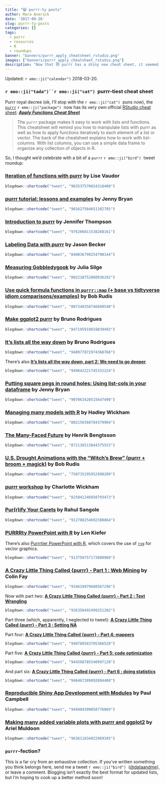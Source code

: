 ```yaml
---
title: "😸 purrr-ty posts"
author: Mara Averick
date: '2017-09-26'
slug: purrr-ty-posts
categories: []
tags:
  - purrr
  - resources
  - R
  - roundups
banner: "banners/purrr_apply_cheatsheet_rstudio.png"
images: ["banners/purrr_apply_cheatsheet_rstudio.png"]
description: "Now that 😻 purrr has a shiny new cheat sheet, it seemed like a fitting tribute to give the package its own tweet roundup..."
---
```


Updated: `r emo::ji("calendar")` 2018-03-20.


### `r emo::ji("tada")``r emo::ji("cat")`&nbsp; purrr-tiest cheat sheet

Purrr royal decree (ok, I'll stop with the `r emo::ji("cat")` &nbsp;puns now), the [`purrr`](http://purrr.tidyverse.org/) `r emo::ji("package")` &nbsp;now has its very own official [RStudio cheat sheet](https://www.rstudio.com/resources/cheatsheets/): [**_Apply Functions Cheat Sheet_**](https://github.com/rstudio/cheatsheets/blob/master/purrr.pdf)

 >  The `purrr` package makes it easy to work with lists and functions. This cheatsheet will remind you how to manipulate lists with purrr as well as how to apply functions iteratively to each element of a list or vector. The back of the cheatsheet explains how to work with list-columns. With list columns, you can use a simple data frame to organize any collection of objects in R.

So, I thought we'd celebrate with a bit of a `purrr` `r emo::ji("bird")` &nbsp;tweet roundup:

### [Iteration of functions with purrr](http://perso.ens-lyon.fr/lise.vaudor/iterer-des-fonctions-avec-purrr/) by Lise Vaudor

```r
blogdown::shortcode("tweet", "963537570654310400")
```

### [purrr tutorial: lessons and examples](https://jennybc.github.io/purrr-tutorial/bk00_vectors-and-lists.html) by Jenny Bryan

```r
blogdown::shortcode("tweet", "901627584651382785")
```

### [Introduction to purrr](https://github.com/jenniferthompson/RLadiesIntroToPurrr) by Jennifer Thompson

```r
blogdown::shortcode("tweet", "976206011538268161")
```

### [Labeling Data with purrr](http://www.json.blog/2017/03/labeling-data-with-purrr/) by Jason Becker

```r
blogdown::shortcode("tweet", "840036799254790144")
```

### [Measuring Gobbledygook](https://juliasilge.com/blog/gobbledygook/) by Julia Silge

```r
blogdown::shortcode("tweet", "802210752060936192")
```

### [Use quick formula functions in `purrr::map` (+ base vs tidtyverse idiom comparisons/examples)](https://rud.is/b/2016/07/26/use-quick-formula-functions-in-purrrmap-base-vs-tidtyverse-idiom-comparisonsexamples/) by Bob Rudis

```r
blogdown::shortcode("tweet", "807348358746689540")
```

### [Make ggplot2 purrr](http://www.brodrigues.co/blog/2017-03-29-make-ggplot2-purrr/) by Bruno Rodrigues

```r
blogdown::shortcode("tweet", "847195919019839493")
```

### [It's lists all the way down](http://www.brodrigues.co/blog/2018-01-03-lists_all_the_way/) by Bruno Rodrigues

```r
blogdown::shortcode("tweet", "948977872974368768")
```

There's also [**It's lists all the way down, part 2: We need to go deeper**](http://www.brodrigues.co/blog/2018-01-05-lists_all_the_way2/).

```r
blogdown::shortcode("tweet", "949642221745332224")
```

### [Putting square pegs in round holes: Using list-cols in your dataframe](https://speakerdeck.com/jennybc/putting-square-pegs-in-round-holes-using-list-cols-in-your-dataframe) by Jenny Bryan

```r
blogdown::shortcode("tweet", "907063420515647490")
```

### [Managing many models with R](Managing many models with R) by Hadley Wickham

```r
blogdown::shortcode("tweet", "802150368784379904")
```

### [The Many-Faced Future](http://www.jottr.org/2017/06/the-many-faced-future.html) by Henrik Bengtsson

```r
blogdown::shortcode("tweet", "872136513844375553")
```

### [U.S. Drought Animations with the “Witch’s Brew” (purrr + broom + magick)](https://rud.is/b/2016/07/27/u-s-drought-animations-with-the-witchs-brew-purrr-broom-magick/) by Bob Rudis

```r
blogdown::shortcode("tweet", "758735295952990209")
```

### [purrr workshop](https://www.dropbox.com/sh/062xjv35izc2a92/AAAnC-nzToR1rPekDZipRJSLa?dl=0) by Charlotte Wickham

```r
blogdown::shortcode("tweet", "825041246850793473")
```

### [Pur(r)ify Your Carets](http://rsangole.netlify.com/post/pur-r-ify-your-carets/) by Rahul Sangole

```r
blogdown::shortcode("tweet", "912788254692388864")
```

### [PURRRty PowerPoint with R](http://lenkiefer.com/2017/09/27/use-purrr/) by Len Kiefer

There's also [Purrrtier PowerPoint with R](http://lenkiefer.com/2017/10/21/purrrtier-powerpoint-with-r/), which covers the use of [`rvg`](https://github.com/davidgohel/rvg) for vector graphics.

```r
blogdown::shortcode("tweet", "913750757173800960")
```

### [A Crazy Little Thing Called {purrr} - Part 1 : Web Mining](http://colinfay.me/purrr-web-mining/) by Colin Fay

```r
blogdown::shortcode("tweet", "934619979680567296")
```

Now with part two: [**A Crazy Little Thing Called {purrr} - Part 2 : Text Wrangling**](http://colinfay.me/purrr-text-wrangling/)

```r
blogdown::shortcode("tweet", "936358492499251202")
```

Part three (which, apparently, I neglected to tweet): [**A Crazy Little Thing Called {purrr} - Part 3 : Setting NA**](http://colinfay.me/purrr-set-na/)

Part four: [**A Crazy Little Thing Called {purrr} - Part 4: mappers**](http://colinfay.me/purrr-mappers/)

```r
blogdown::shortcode("tweet", "940780583705366528")
```

Part five: [**A Crazy Little Thing Called {purrr} - Part 5: code optimization**](http://colinfay.me/purrr-code-optim/)

```r
blogdown::shortcode("tweet", "944568785540997120")
```

And part six: [**A Crazy Little Thing Called {purrr} - Part 6 : doing statistics**](http://colinfay.me/purrr-statistics/)

```r
blogdown::shortcode("tweet", "946467289892884480")
```

### [Reproducible Shiny App Development with Modules](https://www.blog.cultureofinsight.com/2018/01/reproducible-shiny-app-development-with-modules/) by Paul Campbell

```r
blogdown::shortcode("tweet", "949404399058776069")
```

### [Making many added variable plots with purrr and ggplot2](https://aosmith.rbind.io/2018/01/31/added-variable-plots/) by Ariel Muldoon

```r
blogdown::shortcode("tweet", "963611034022969345")
```

### `purrr`-fection?

This is a far cry from an exhaustive collection. If you've written something you think belongs here, send me a tweet `r emo::ji("bird")` &nbsp;([\@dataandme](https://twitter.com/dataandme)), or leave a comment. Blogging isn't exactly the best format for updated lists, but I'm hoping to cook up a better method soon!
